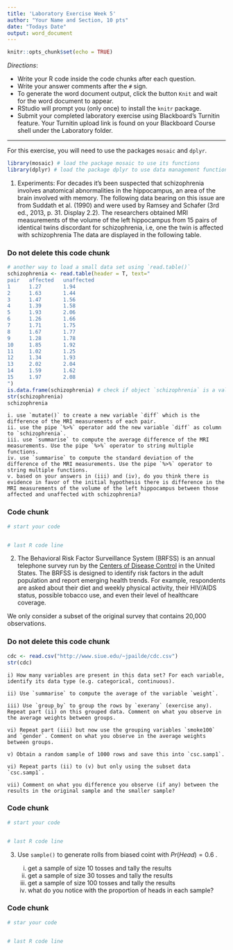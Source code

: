 ```yaml
---
title: 'Laboratory Exercise Week 5'
author: "Your Name and Section, 10 pts"
date: "Todays Date"
output: word_document
---
```


```r
knitr::opts_chunk$set(echo = TRUE)
```

*Directions*: 

* Write your R code inside the code chunks after each question.
* Write your answer comments after the `#` sign.
* To generate the word document output, click the button `Knit` and wait for the word document to appear.
* RStudio will prompt you (only once) to install the `knitr` package.
* Submit your completed laboratory exercise using Blackboard's Turnitin feature. Your Turnitin upload link is found on your Blackboard Course shell under the Laboratory folder.

***

For this exercise, you will need to use the packages `mosaic` and `dplyr`.

```r
library(mosaic) # load the package mosaic to use its functions
library(dplyr) # load the package dplyr to use data management functions
```


1. Experiments: For decades it's been suspected that schizophrenia involves anatomical abnormalities in the hippocampus, an area of the brain involved with memory. The following data bearing on this issue are from Suddath et al. (1990) and were used by Ramsey and Schafer (3rd ed., 2013, p. 31. Display 2.2). The researchers obtained MRI measurements of the volume of the left hippocampus from 15 pairs of identical twins discordant for schizophrenia, i.e, one the twin is affected with schizophrenia The data are displayed in the following table. 

### Do not delete this code chunk
```r
# another way to load a small data set using `read.table()`
schizophrenia <- read.table(header = T, text="
pair   affected   unaffected
1      1.27       1.94
2      1.63       1.44
3      1.47       1.56
4      1.39       1.58
5      1.93       2.06
6      1.26       1.66
7      1.71       1.75
8      1.67       1.77
9      1.28       1.78
10     1.85       1.92
11     1.02       1.25
12     1.34       1.93
13     2.02       2.04
14     1.59       1.62
15     1.97       2.08
")
is.data.frame(schizophrenia) # check if object `schizophrenia` is a valid data frame
str(schizophrenia)
schizophrenia 
```


    i. use `mutate()` to create a new variable `diff` which is the difference of the MRI measurements of each pair.   
    ii. use the pipe `%>%` operator add the new variable `diff` as column to `schizophrenia`.  
    iii. use `summarise` to compute the average difference of the MRI measurements. Use the pipe `%>%` operator to string multiple functions.
    iv. use `summarise` to compute the standard deviation of the difference of the MRI measurements. Use the pipe `%>%` operator to string multiple functions.
    v. based on your answers in (iii) and (iv), do you think there is evidence in favor of the initial hypothesis there is difference in the MRI measurements of the volume of the left hippocampus between those affected and unaffected with schizophrenia?   
  
    
### Code chunk
```r
# start your code


# last R code line
```


2. The Behavioral Risk Factor Surveillance System (BRFSS) is an annual telephone survey run by the [Centers of Disease Control](http://www.cdc.gov/brfss) in the United States. The BRFSS is designed to identify risk factors in the adult population and report emerging health trends. For example, respondents are asked about their diet and weekly physical activity, their HIV/AIDS status, possible tobacco use, and even their level of healthcare coverage.

We only consider a subset of the original survey that contains 20,000 observations.

### Do not delete this code chunk
```r
cdc <- read.csv("http://www.siue.edu/~jpailde/cdc.csv")
str(cdc)
```

    i) How many variables are present in this data set? For each variable, identify its data type (e.g. categorical, continuous).  
    
    ii) Use `summarise` to compute the average of the variable `weight`.
    
    iii) Use `group_by` to group the rows by `exerany` (exercise any). Repeat part (ii) on this grouped data. Comment on what you observe in the average weights between groups.
    
    vi) Repeat part (iii) but now use the grouping variables `smoke100` and `gender`. Comment on what you observe in the average weights between groups.  
    
    v) Obtain a random sample of 1000 rows and save this into `csc.samp1`. 
    
    vi) Repeat parts (ii) to (v) but only using the subset data `csc.samp1`.  
    
    vii) Comment on what you difference you observe (if any) between the results in the original sample and the smaller sample?
    

### Code chunk
```r
# start your code


# last R code line
```



3. Use `sample()` to generate rolls from biased coint with $Pr(Head) = 0.6$ .

    i) get a sample of size 10 tosses and tally the results  
    ii) get a sample of size 30 tosses and tally the results   
    iii) get a sample of size 100 tosses and tally the results  
    iv) what do you notice with the proportion of heads in each sample?  
    
### Code chunk
```r
# star your code


# last R code line
```

